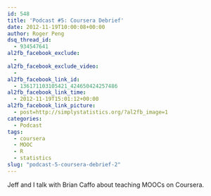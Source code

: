 ```yaml
---
id: 548
title: 'Podcast #5: Coursera Debrief'
date: 2012-11-19T10:00:08+00:00
author: Roger Peng
dsq_thread_id:
  - 934547641
al2fb_facebook_exclude:
  - 
al2fb_facebook_exclude_video:
  - 
al2fb_facebook_link_id:
  - 136171103105421_424650424257486
al2fb_facebook_link_time:
  - 2012-11-19T15:01:12+00:00
al2fb_facebook_link_picture:
  - post=http://simplystatistics.org/?al2fb_image=1
categories:
  - Podcast
tags:
  - coursera
  - MOOC
  - R
  - statistics
slug: "podcast-5-coursera-debrief-2"
---
```

Jeff and I talk with Brian Caffo about teaching MOOCs on Coursera.
